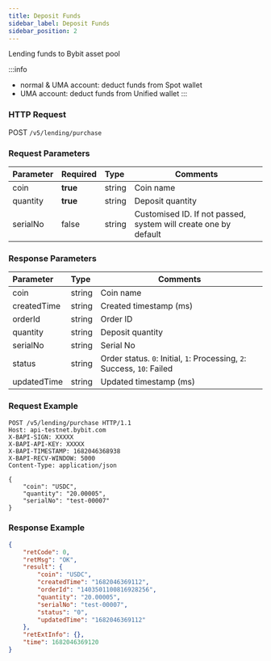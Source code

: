 ```yaml
---
title: Deposit Funds
sidebar_label: Deposit Funds
sidebar_position: 2
---
```


Lending funds to Bybit asset pool

:::info
- normal & UMA account: deduct funds from Spot wallet
- UMA account: deduct funds from Unified wallet
:::

### HTTP Request
POST `/v5/lending/purchase`

### Request Parameters
| Parameter | Required | Type | Comments|
|:----- |:-------|:-----|------ |
|coin |**true** |string |Coin name|
|quantity |**true** |string	|Deposit quantity|
|serialNo |false |string |Customised ID. If not passed, system will create one by default|

### Response Parameters
| Parameter | Type | Comments|
|:----- |:-----|----- |
|coin |string |Coin name |
|createdTime |string |Created timestamp (ms) |
|orderId |string |Order ID |
|quantity |string |Deposit quantity |
|serialNo	|string	|Serial No|
|status	|string	|Order status. `0`: Initial, `1`: Processing, `2`: Success, `10`: Failed|
|updatedTime |string |Updated timestamp (ms) |

### Request Example

```http
POST /v5/lending/purchase HTTP/1.1
Host: api-testnet.bybit.com
X-BAPI-SIGN: XXXXX
X-BAPI-API-KEY: XXXXX
X-BAPI-TIMESTAMP: 1682046368938
X-BAPI-RECV-WINDOW: 5000
Content-Type: application/json

{
    "coin": "USDC",
    "quantity": "20.00005",
    "serialNo": "test-00007"
}
```

### Response Example

```json
{
    "retCode": 0,
    "retMsg": "OK",
    "result": {
        "coin": "USDC",
        "createdTime": "1682046369112",
        "orderId": "1403501100816928256",
        "quantity": "20.00005",
        "serialNo": "test-00007",
        "status": "0",
        "updatedTime": "1682046369112"
    },
    "retExtInfo": {},
    "time": 1682046369120
}
```
